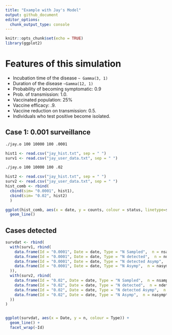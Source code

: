 ```yaml
---
title: "Example with Jay's Model"
output: github_document
editor_options: 
  chunk_output_type: console
---
```


```r
knitr::opts_chunk$set(echo = TRUE)
library(ggplot2)
```

# Features of this simulation

- Incubation time of the disease `~ Gamma(3, 1)`
- Duration of the disease `~Gamma(12, 1)`
- Probability of becoming symptomatic: 0.9
- Prob. of transmission: 1.0.
- Vaccinated population: 25%
- Vaccine efficacy: .9.
- Vaccine reduction on transmission: 0.5.
- Individuals who test positive become isolated.

## Case 1: 0.001 surveillance

```bash
./jay.o 100 10000 100 .0001
```

```r
hist1 <- read.csv("jay_hist.txt", sep = " ")
surv1 <- read.csv("jay_user_data.txt", sep = " ")
```


```bash
./jay.o 100 10000 100 .02
```

```r
hist2 <- read.csv("jay_hist.txt", sep = " ")
surv2 <- read.csv("jay_user_data.txt", sep = " ")
hist_comb <- rbind(
  cbind(sim= "0.0001", hist1),
  cbind(sim= "0.02", hist2)
  )
```

```r
ggplot(hist_comb, aes(x = date, y = counts, colour = status, linetype=sim)) +
  geom_line()
```



## Cases detected


```r
survdat <- rbind(
  with(surv1, rbind(
    data.frame(Id = "0.0001", Date = date, Type = "N Sampled",  n = nsampled),
    data.frame(Id = "0.0001", Date = date, Type = "N detected",  n = ndetected),
    data.frame(Id = "0.0001", Date = date, Type = "N detected Asymp",  n = ndetected_asympt),
    data.frame(Id = "0.0001", Date = date, Type = "N Asymp",  n = nasymptomatic)
  )),
  with(surv2, rbind(
    data.frame(Id = "0.02", Date = date, Type = "N Sampled",  n = nsampled),
    data.frame(Id = "0.02", Date = date, Type = "N detected",  n = ndetected),
    data.frame(Id = "0.02", Date = date, Type = "N detected Asymp",  n = ndetected_asympt),
    data.frame(Id = "0.02", Date = date, Type = "N Asymp",  n = nasymptomatic)
  ))
)


ggplot(survdat, aes(x = Date, y = n, colour = Type)) +
  geom_line() +
  facet_wrap(~Id)
```

